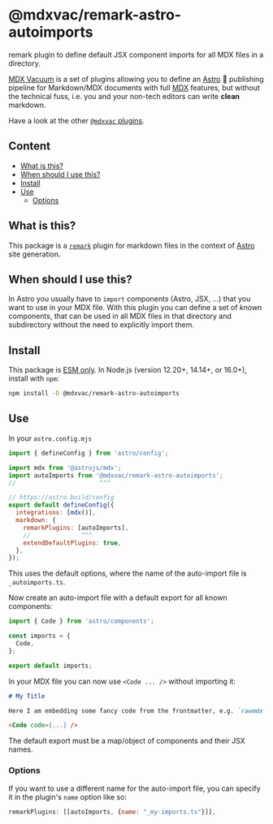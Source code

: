 # @mdxvac/remark-astro-autoimports

remark plugin to define default JSX component imports for all MDX files in a directory.

[MDX Vacuum](https://mdxvac.netlify.app) is a set of plugins allowing you to define an [Astro](https://astro.build) 🚀 publishing pipeline for Markdown/MDX documents with full [MDX](https://mdxjs.com) features, but without the technical fuss, i.e. you and your non-tech editors can write **clean** markdown.

Have a look at the other [`@mdxvac` plugins](https://www.npmjs.com/org/mdxvac).

## Content

- [What is this?](#what-is-this)
- [When should I use this?](#when-should-i-use-this)
- [Install](#install)
- [Use](#use)
  - [Options](#options)

## What is this?

This package is a [`remark`](https://github.com/remarkjs/remark/blob/main/doc/plugins.md) plugin for markdown files in the context of [Astro](https://docs.astro.build/en/guides/integrations-guide/mdx) site generation.

## When should I use this?

In Astro you usually have to `import` components (Astro, JSX, ...) that you want to use in your MDX file. With this plugin you can define a set of _known_ components, that can be used in all MDX files in that directory and subdirectory without the need to explicitly import them.

## Install

This package is [ESM only](https://gist.github.com/sindresorhus/a39789f98801d908bbc7ff3ecc99d99c).
In Node.js (version 12.20+, 14.14+, or 16.0+), install with `npm`:

```sh
npm install -D @mdxvac/remark-astro-autoimports
```

## Use

In your `astro.config.mjs`

```js
import { defineConfig } from 'astro/config';

import mdx from '@astrojs/mdx';
import autoImports from '@mdxvac/remark-astro-autoimports';
//                       ^^^

// https://astro.build/config
export default defineConfig({
  integrations: [mdx()],
  markdown: {
    remarkPlugins: [autoImports],
    //              ^^^
    extendDefaultPlugins: true,
  },
});
```

This uses the default options, where the name of the auto-import file is `_autoimports.ts`.

Now create an auto-import file with a default export for all known components:

```js
import { Code } from 'astro/components';

const imports = {
  Code,
};

export default imports;
```

In your MDX file you can now use `<Code ... />` without importing it:

```md
# My Title

Here I am embedding some fancy code from the frontmatter, e.g. `rawmdx`, or any other fancy source:

<Code code={...} />
```

The default export must be a map/object of components and their JSX names.

### Options

If you want to use a different name for the auto-import file, you can specify it in the plugin's `name` option like so:

```js
remarkPlugins: [[autoImports, {name: "_my-imports.ts"}]],
```
